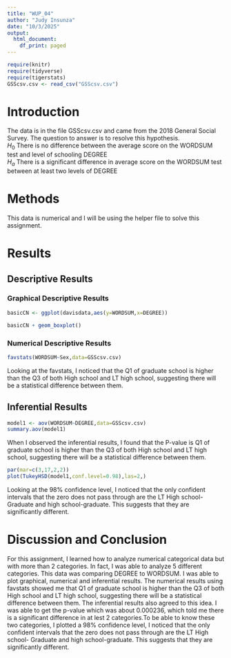 ```yaml
---
title: "WUP_04"
author: "Judy Insunza"
date: "10/3/2025"
output:
  html_document:
    df_print: paged
---
```


```r
require(knitr)
require(tidyverse)
require(tigerstats)
GSScsv.csv <- read_csv("GSScsv.csv")
```



# Introduction

<!--In this section you explain what you are trying to show.  Where did the data come from?  What is the research or other question you are trying to answer?!-->

The data is in the file GSScsv.csv and came from the 2018 General Social Survey.  The question to answer is to resolve this hypothesis.  
$H_0$ There is no difference between the average score on the WORDSUM test and level of schooling DEGREE  
$H_a$ There is a significant difference in average score on the WORDSUM test between at least two levels of DEGREE  

# Methods

<!--Mention that you intend to use chatGPT to the greatest extent possible. Give credit to chatGPT when you use it to create code in your report. Decide on your methods:  use "variable analysis" or other appropriate descriptors.  Make sure to choose at least one graphical method and at least one numerical method.!-->

This data is numerical and I will be using the helper file to solve this assignment.

# Results

<!--Divide this section into two sub-sections:  One for your descriptive  results and one for your inferential results.!-->
## Descriptive Results
### Graphical Descriptive Results

<!--Graphical results here.  Make sure to show your code.  Provide appropriate labels for axes, giving units if possible, and provide a good title for the graph, too.  Use the graphical results to describe the patterns if any that exist in the data as focused toward the research question!-->

```r
basicCN <- ggplot(davisdata,aes(y=WORDSUM,x=DEGREE)) 
```
```r
basicCN + geom_boxplot()
```
  
### Numerical Descriptive Results  

<!--Numerical results go here. Use the numerical results to describe the patterns if any that exist in the data as focused toward the research question!-->


```r
favstats(WORDSUM~Sex,data=GSScsv.csv) 
```
Looking at the favstats, I noticed that the Q1 of graduate school is higher than the Q3 of both High school and LT high school, suggesting there will be a statistical difference between them.

## Inferential Results

<!--State hypothesis clearly.  Make sure your discussion of the inferential test covers all the aspects that the test output produces, such as test statistic, p-value etc.  Make a decision about the null hypothesis, explain the assumptions on which the selected test/procedure was based, and why the chosen procedure satisfys the assumptions and is appropriate to answer the research question!-->

```r
model1 <- aov(WORDSUM~DEGREE,data=GSScsv.csv)
summary.aov(model1)
```

When I observed the inferential results, I found that the P-value is  Q1 of graduate school is higher than the Q3 of both High school and LT high school, suggesting there will be a statistical difference between them.  

```r

par(mar=c(3,17,2,2))
plot(TukeyHSD(model1,conf.level=0.98),las=2,)
```

Looking at the 98% confidence level, I noticed that the only confident intervals that the zero does not pass through are the LT High school- Graduate and high school-graduate. This suggests that they are significantly different. 
  
# Discussion and Conclusion

<!--Discussion and conclusion here.  If you found a relationship be sure to consider whether the relationship occurs because one of the variavbles causes the other, or whether they perhasps are related for some other reason.  Watch the chapter 6 videos from the GeorgeTown videos collection.!-->

For this assignment, I learned how to analyze numerical categorical data but with more than 2 categories. In fact, I was able to analyze 5 different categories. This data was comparing DEGREE to WORDSUM. I was able to plot graphical, numerical and inferential results. The numerical results using favstats showed me that  Q1 of graduate school is higher than the Q3 of both High school and LT high school, suggesting there will be a statistical difference between them. The inferential results also agreed to this idea. I was able to get the p-value which was about 0.000236, which told me there is a significant difference in at lest 2 categories.To be able to know these two categories, I plotted a 98% confidence level, I noticed that the only confident intervals that the zero does not pass through are the LT High school- Graduate and high school-graduate. This suggests that they are significantly different.